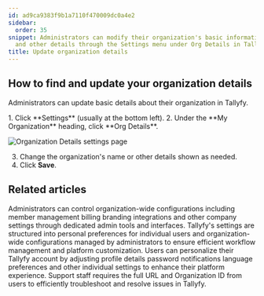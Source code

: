 ```yaml
---
id: ad9ca9383f9b1a7110f470009dc0a4e2
sidebar:
  order: 35
snippet: Administrators can modify their organization's basic information like name
  and other details through the Settings menu under Org Details in Tallyfy.
title: Update organization details
---
```



## How to find and update your organization details

Administrators can update basic details about their organization in Tallyfy.

<Steps>
1. Click **Settings** (usually at the bottom left).
2. Under the **My Organization** heading, click **Org Details**.

   ![Organization Details settings page](https://screenshots.tallyfy.com/tallyfy%2Fpro%2Fdesktop-light-change-org-details.png)

3. Change the organization's name or other details shown as needed.
4. Click **Save**.
</Steps>


## Related articles
<CardGrid>
<LinkTitleCard header="<b>Settings > Organization settings</b>" href="/products/pro/settings/org-settings/" > Administrators can control organization-wide configurations including member management billing branding integrations and other company settings through dedicated admin tools and interfaces. </LinkTitleCard>
<LinkTitleCard header="<b>Pro > Settings</b>" href="/products/pro/settings/" > Tallyfy's settings are structured into personal preferences for individual users and organization-wide configurations managed by administrators to ensure efficient workflow management and platform customization. </LinkTitleCard>
<LinkTitleCard header="<b>Settings > Personal settings</b>" href="/products/pro/settings/personal-settings/" > Users can personalize their Tallyfy account by adjusting profile details password notifications language preferences and other individual settings to enhance their platform experience. </LinkTitleCard>
<LinkTitleCard header="<b>Support > Provide necessary info to Tallyfy's support team</b>" href="/products/pro/miscellaneous/support/how-to-provide-necessary-info-to-tallyfy-support/" > Support staff requires the full URL and Organization ID from users to efficiently troubleshoot and resolve issues in Tallyfy. </LinkTitleCard>
</CardGrid>